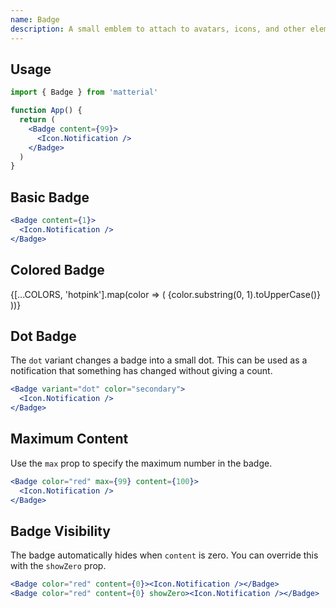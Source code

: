 ```yaml
---
name: Badge
description: A small emblem to attach to avatars, icons, and other elements togenerate notifications.
---
```


## Usage

```jsx
import { Badge } from 'matterial'

function App() {
  return (
    <Badge content={99}>
      <Icon.Notification />
    </Badge>
  )
}
```

## Basic Badge

<Badge content={1}>
  <IconButton variant="contained" color="primary">
    <Icon.Notification />
  </IconButton>
</Badge>

```jsx
<Badge content={1}>
  <Icon.Notification />
</Badge>
```

## Colored Badge

<Container row>
  {[...COLORS, 'hotpink'].map(color => (
    <Badge key={color} content={99} color={color}>
      <Avatar alt={color}>{color.substring(0, 1).toUpperCase()}</Avatar>
    </Badge>
  ))}
</Container>

## Dot Badge

The `dot` variant changes a badge into a small dot. This can
be used as a notification that something has changed without giving a
count.

<Badge variant="dot" color="secondary">
  <IconButton variant="contained">
    <Icon.Notification />
  </IconButton>
</Badge>

```jsx
<Badge variant="dot" color="secondary">
  <Icon.Notification />
</Badge>
```

## Maximum Content

Use the <code>max</code> prop to specify the maximum number in the
badge.

<Badge color="red" max={99} content={100}>
  <IconButton variant="contained">
    <Icon.Notification />
  </IconButton>
</Badge>

```jsx
<Badge color="red" max={99} content={100}>
  <Icon.Notification />
</Badge>
```

## Badge Visibility

The badge automatically hides when <code>content</code> is zero. You can
override this with the <code>showZero</code> prop.

<Container>
  <Badge color="red" content={0}>
    <IconButton variant="contained">
      <Icon.Notification />
    </IconButton>
  </Badge>
  <Badge color="red" content={0} showZero>
    <IconButton variant="contained">
      <Icon.Notification />
    </IconButton>
  </Badge>
</Container>

```jsx
<Badge color="red" content={0}><Icon.Notification /></Badge>
<Badge color="red" content={0} showZero><Icon.Notification /></Badge>
```
